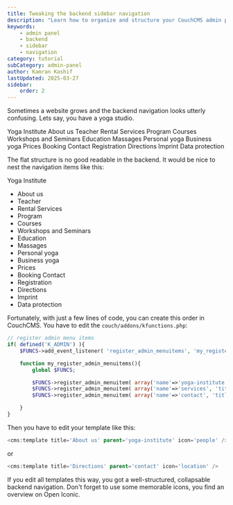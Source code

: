 ```yaml
---
title: Tweaking the backend sidebar navigation
description: "Learn how to organize and structure your CouchCMS admin panel navigation with nested menu items and custom icons for better usability."
keywords:
    - admin panel
    - backend
    - sidebar
    - navigation
category: tutorial
subCategory: admin-panel
author: Kamran Kashif
lastUpdated: 2025-03-27
sidebar:
    order: 2
---
```


Sometimes a website grows and the backend navigation looks utterly confusing. Lets say, you have a yoga studio.

Yoga Institute
About us
Teacher
Rental
Services
Program
Courses
Workshops and Seminars
Education
Massages
Personal yoga
Business yoga
Prices
Booking
Contact
Registration
Directions
Imprint
Data protection

The flat structure is no good readable in the backend. It would be nice to nest the navigation items like this:

Yoga Institute
- About us
- Teacher
- Rental
Services
- Program
- Courses
- Workshops and Seminars
- Education
- Massages
- Personal yoga
- Business yoga
- Prices
- Booking
Contact
- Registration
- Directions
- Imprint
- Data protection

Fortunately, with just a few lines of code, you can create this order in CouchCMS. You have to edit the `couch/addons/kfunctions.php`:

```php title="couch/addons/kfunctions.php"
// register admin menu items
if( defined('K_ADMIN') ){
    $FUNCS->add_event_listener( 'register_admin_menuitems', 'my_register_admin_menuitems' );

    function my_register_admin_menuitems(){
        global $FUNCS;

        $FUNCS->register_admin_menuitem( array('name'=>'yoga-institute', 'title'=>'Yoga Institute', 'is_header'=>'1', 'weight'=>'0')  );
        $FUNCS->register_admin_menuitem( array('name'=>'services', 'title'=>'Services', 'is_header'=>'1', 'weight'=>'0')  );
        $FUNCS->register_admin_menuitem( array('name'=>'contact', 'title'=>'Contact', 'is_header'=>'1', 'weight'=>'0')  );

    }
}
```

Then you have to edit your template like this:

```php
<cms:template title='About us' parent='yoga-institute' icon='people' />
```

or

```php
<cms:template title='Directions' parent='contact' icon='location' />
```

If you edit all templates this way, you got a well-structured, collapsable backend navigation. Don't forget to use some memorable icons, you find an overview on Open Iconic.